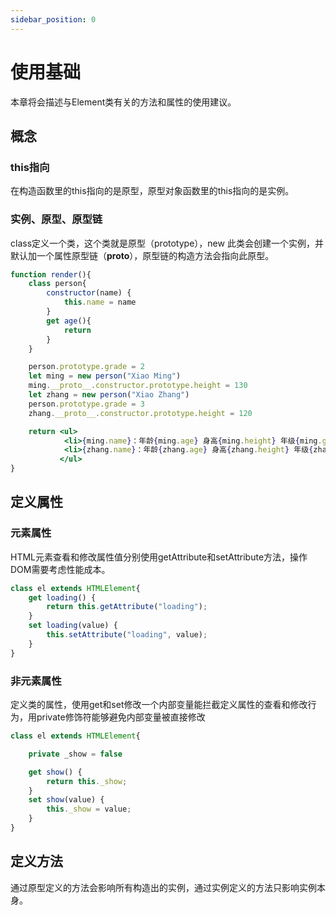 ```yaml
---
sidebar_position: 0
---
```


# 使用基础
本章将会描述与Element类有关的方法和属性的使用建议。

## 概念

### this指向
在构造函数里的this指向的是原型，原型对象函数里的this指向的是实例。

### 实例、原型、原型链
class定义一个类，这个类就是原型（prototype），new 此类会创建一个实例，并默认加一个属性原型链（__proto__），原型链的构造方法会指向此原型。

``` jsx live
function render(){
    class person{
        constructor(name) {
            this.name = name
        }
        get age(){
            return
        }
    }

    person.prototype.grade = 2
    let ming = new person("Xiao Ming")
    ming.__proto__.constructor.prototype.height = 130
    let zhang = new person("Xiao Zhang")
    person.prototype.grade = 3
    zhang.__proto__.constructor.prototype.height = 120

    return <ul>
            <li>{ming.name}：年龄{ming.age} 身高{ming.height} 年级{ming.grade}</li>
            <li>{zhang.name}：年龄{zhang.age} 身高{zhang.height} 年级{zhang.grade}</li>
           </ul>
}
```

## 定义属性



### 元素属性
HTML元素查看和修改属性值分别使用getAttribute和setAttribute方法，操作DOM需要考虑性能成本。

```javascript
class el extends HTMLElement{
    get loading() {
        return this.getAttribute("loading");
    }
    set loading(value) {
        this.setAttribute("loading", value);
    }
}
```

### 非元素属性
定义类的属性，使用get和set修改一个内部变量能拦截定义属性的查看和修改行为，用private修饰符能够避免内部变量被直接修改
```javascript
class el extends HTMLElement{

    private _show = false

    get show() {
        return this._show;
    }
    set show(value) {
        this._show = value;
    }
}
```

## 定义方法
通过原型定义的方法会影响所有构造出的实例，通过实例定义的方法只影响实例本身。